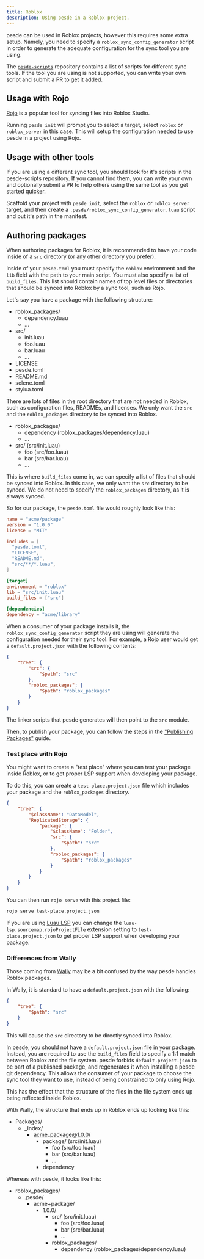 ```yaml
---
title: Roblox
description: Using pesde in a Roblox project.
---
```



pesde can be used in Roblox projects, however this requires some extra setup.
Namely, you need to specify a `roblox_sync_config_generator` script in order
to generate the adequate configuration for the sync tool you are using.

The [`pesde-scripts`](https://github.com/pesde-pkg/scripts)
repository contains a list of scripts for different sync tools. If the tool
you are using is not supported, you can write your own script and submit a PR
to get it added.

## Usage with Rojo

[Rojo](https://rojo.space/) is a popular tool for syncing files into Roblox
Studio.

Running `pesde init` will prompt you to select a target, select
`roblox` or `roblox_server` in this case. This will setup the configuration
needed to use pesde in a project using Rojo.

## Usage with other tools

If you are using a different sync tool, you should look for it's scripts in the
pesde-scripts repository. If you cannot find them, you can write your own and
optionally submit a PR to help others using the same tool as you get started
quicker.

Scaffold your project with `pesde init`, select the `roblox` or `roblox_server`
target, and then create a `.pesde/roblox_sync_config_generator.luau` script
and put it's path in the manifest.

## Authoring packages

When authoring packages for Roblox, it is recommended to have your code inside
of a `src` directory (or any other directory you prefer).

Inside of your `pesde.toml` you must specify the `roblox` environment and the
`lib` field with the path to your main script. You must also specify a list of
`build_files`. This list should contain names of top level files or directories
that should be synced into Roblox by a sync tool, such as Rojo.

Let's say you have a package with the following structure:

<FileTree>

- roblox_packages/
  - dependency.luau
  - ...
- src/
  - init.luau
  - foo.luau
  - bar.luau
  - ...
- LICENSE
- pesde.toml
- README.md
- selene.toml
- stylua.toml

</FileTree>

There are lots of files in the root directory that are not needed in Roblox,
such as configuration files, READMEs, and licenses. We only want the `src` and
the `roblox_packages` directory to be synced into Roblox.

<FileTree>

- roblox_packages/
  - dependency (roblox_packages/dependency.luau)
  - ...
- src/ (src/init.luau)
  - foo (src/foo.luau)
  - bar (src/bar.luau)
  - ...

</FileTree>

This is where `build_files` come in, we can specify a list of files that should
be synced into Roblox. In this case, we only want the `src` directory to be
synced. We do not need to specify the `roblox_packages` directory, as it is
always synced.

So for our package, the `pesde.toml` file would roughly look like this:

```toml title="pesde.toml" {15}
name = "acme/package"
version = "1.0.0"
license = "MIT"

includes = [
  "pesde.toml",
  "LICENSE",
  "README.md",
  "src/**/*.luau",
]

[target]
environment = "roblox"
lib = "src/init.luau"
build_files = ["src"]

[dependencies]
dependency = "acme/library"
```

When a consumer of your package installs it, the `roblox_sync_config_generator`
script they are using will generate the configuration needed for their sync
tool. For example, a Rojo user would get a `default.project.json` with the
following contents:

```json title="default.project.json"
{
	"tree": {
		"src": {
			"$path": "src"
		},
		"roblox_packages": {
			"$path": "roblox_packages"
		}
	}
}
```

The linker scripts that pesde generates will then point to the `src` module.

Then, to publish your package, you can follow the steps in the
["Publishing Packages"](/guides/publishing/) guide.

### Test place with Rojo

You might want to create a "test place" where you can test your package inside
Roblox, or to get proper LSP support when developing your package.

To do this, you can create a `test-place.project.json` file which includes your
package and the `roblox_packages` directory.

```json title="test-place.project.json"
{
	"tree": {
		"$className": "DataModel",
		"ReplicatedStorage": {
			"package": {
				"$className": "Folder",
				"src": {
					"$path": "src"
				},
				"roblox_packages": {
					"$path": "roblox_packages"
				}
			}
		}
	}
}
```

You can then run `rojo serve` with this project file:

```sh
rojo serve test-place.project.json
```

If you are using [Luau LSP](https://github.com/JohnnyMorganz/luau-lsp) you can
change the `luau-lsp.sourcemap.rojoProjectFile` extension setting to
`test-place.project.json` to get proper LSP support when developing your
package.

### Differences from Wally

Those coming from [Wally](https://wally.run/) may be a bit confused by the
way pesde handles Roblox packages.

In Wally, it is standard to have a `default.project.json` with the following:

```json
{
	"tree": {
		"$path": "src"
	}
}
```

This will cause the `src` directory to be directly synced into Roblox.

In pesde, you should not have a `default.project.json` file in your package.
Instead, you are required to use the `build_files` field to specify a 1:1 match
between Roblox and the file system. pesde forbids `default.project.json` to be
part of a published package, and regenerates it when installing a pesde git
dependency. This allows the consumer of your package to choose the sync tool
they want to use, instead of being constrained to only using Rojo.

This has the effect that the structure of the files in the file system ends up
being reflected inside Roblox.

With Wally, the structure that ends up in Roblox ends up looking like this:

<FileTree>

- Packages/
  - \_Index/
    - acme_package@1.0.0/
      - package/ (src/init.luau)
        - foo (src/foo.luau)
        - bar (src/bar.luau)
        - ...
      - dependency

</FileTree>

Whereas with pesde, it looks like this:

<FileTree>

- roblox_packages/
  - .pesde/
    - acme+package/
      - 1.0.0/
        - src/ (src/init.luau)
          - foo (src/foo.luau)
          - bar (src/bar.luau)
          - ...
        - roblox_packages/
          - dependency (roblox_packages/dependency.luau)

</FileTree>
